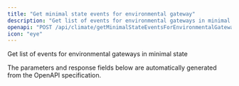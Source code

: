 ```yaml
---
title: "Get minimal state events for environmental gateway"
description: "Get list of events for environmental gateways in minimal state"
openapi: "POST /api/climate/getMinimalStateEventsForEnvironmentalGateway"
icon: "eye"
---
```


Get list of events for environmental gateways in minimal state

<Note>
The parameters and response fields below are automatically generated from the OpenAPI specification.
</Note>
